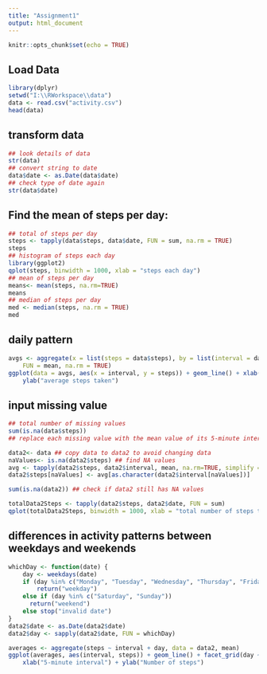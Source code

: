 ---
title: "Assignment1"
output: html_document
---

```{r setup, include=FALSE}
knitr::opts_chunk$set(echo = TRUE)
```

## Load Data
```{r activity}
library(dplyr)
setwd("I:\\RWorkspace\\data")
data <- read.csv("activity.csv")
head(data)
```
## transform data
```{r transform}
## look details of data
str(data)
## convert string to date
data$date <- as.Date(data$date)
## check type of date again
str(data$date)
```
## Find the mean of steps per day:
```{r}
## total of steps per day
steps <- tapply(data$steps, data$date, FUN = sum, na.rm = TRUE)
steps
## histogram of steps each day
library(ggplot2)
qplot(steps, binwidth = 1000, xlab = "steps each day")
## mean of steps per day
means<- mean(steps, na.rm=TRUE)
means
## median of steps per day
med <- median(steps, na.rm = TRUE)
med
```
## daily pattern
```{r}
avgs <- aggregate(x = list(steps = data$steps), by = list(interval = data$interval), 
    FUN = mean, na.rm = TRUE)
ggplot(data = avgs, aes(x = interval, y = steps)) + geom_line() + xlab("5-minute interval") + 
    ylab("average steps taken")
```
## input missing value
```{r}
## total number of missing values
sum(is.na(data$steps))
## replace each missing value with the mean value of its 5-minute interval

data2<- data ## copy data to data2 to avoid changing data
naValues<- is.na(data2$steps) ## find NA values
avg <- tapply(data2$steps, data2$interval, mean, na.rm=TRUE, simplify = TRUE) 
data2$steps[naValues] <- avg[as.character(data2$interval[naValues])]

sum(is.na(data2)) ## check if data2 still has NA values

totalData2Steps <- tapply(data2$steps, data2$date, FUN = sum)
qplot(totalData2Steps, binwidth = 1000, xlab = "total number of steps taken each day")
```

## differences in activity patterns between weekdays and weekends
```{r}
whichDay <- function(date) {
    day <- weekdays(date)
    if (day %in% c("Monday", "Tuesday", "Wednesday", "Thursday", "Friday")) 
        return("weekday") 
    else if (day %in% c("Saturday", "Sunday")) 
      return("weekend") 
    else stop("invalid date")
}
data2$date <- as.Date(data2$date)
data2$day <- sapply(data2$date, FUN = whichDay)

averages <- aggregate(steps ~ interval + day, data = data2, mean)
ggplot(averages, aes(interval, steps)) + geom_line() + facet_grid(day ~ .) + 
    xlab("5-minute interval") + ylab("Number of steps")
```

